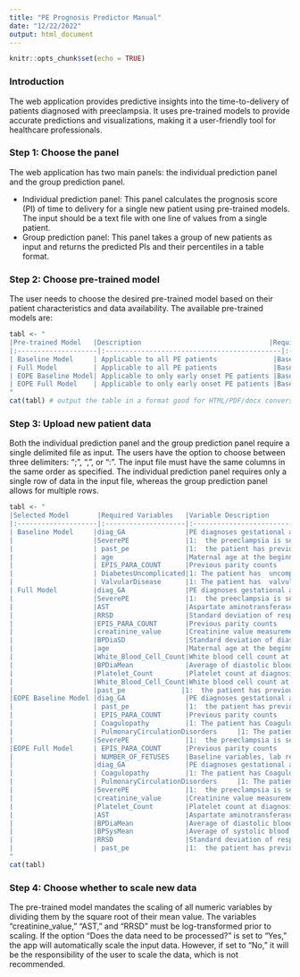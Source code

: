 ---
title: "PE Prognosis Predictor Manual"
date: "12/22/2022"
output: html_document
---

```{r setup, include=FALSE}
knitr::opts_chunk$set(echo = TRUE)
```

### Introduction

The web application provides predictive insights into the time-to-delivery of patients diagnosed with preeclampsia. It uses pre-trained models to provide accurate predictions and visualizations, making it a user-friendly tool for healthcare professionals.


### Step 1: Choose the panel

The web application has two main panels: the individual prediction panel and the group prediction panel.

- Individual prediction panel: This panel calculates the prognosis score (PI) of time to delivery for a single new patient using pre-trained models. The input should be a text file with one line of values from a single patient.
- Group prediction panel: This panel takes a group of new patients as input and returns the predicted PIs and their percentiles in a table format.

### Step 2: Choose pre-trained model

The user needs to choose the desired pre-trained model based on their patient characteristics and data availability. The available pre-trained models are:

```{r table1, echo=FALSE, message=FALSE, warnings=FALSE, results='asis'}
tabl <- "
|Pre-trained Model   |Description                                |Required Input                                       |
|:--------------------|:--------------------------------------------|:-----------------------------------------------------|
| Baseline Model     | Applicable to all PE patients              |Baseline variables                                   |
| Full Model         | Applicable to all PE patients              |Baseline variables, lab results and vital measuements|
| EOPE Baseline Model| Applicable to only early onset PE patients |Baseline variables                                   | 
| EOPE Full Model    | Applicable to only early onset PE patients |Baseline variables, lab results and vital measuementS| 
"
cat(tabl) # output the table in a format good for HTML/PDF/docx conversion
```

### Step 3: Upload new patient data
Both the individual prediction panel and the group prediction panel require a single delimited file as input. The users have the option to choose between three delimiters: ";", ",", or ":". The input file must have the same columns in the same order as specified. The individual prediction panel requires only a single row of data in the input file, whereas the group prediction panel allows for multiple rows.


```{r table2, echo=FALSE, message=FALSE, warnings=FALSE, results='asis'}
tabl <- "
|Selected Model       |Required Variables   |Variable Description                                                                              |
|:--------------------|:--------------------|:-------------------------------------------------------------------------------------------------|
| Baseline Model     |diag_GA               |PE diagnoses gestational age(days)                                |
|                    |SeverePE              |1:  the preeclampsia is severe at the first diagnosis; 0: mild preeclampsia at the first diagnosis|
|                    | past_pe              |1:  the patient has previous preeclampsia history; 0:Otherwise                                    |
|                    | age                  |Maternal age at the beginning of current pregnancy (Years)                                 |
|                    | EPIS_PARA_COUNT      |Previous parity counts                                                                     |
|                    | DiabetesUncomplicated|1: The patient has  uncomplicated diabetes comorbidity; 0:Otherwise                                  |
|                    | ValvularDisease      |1: The patient has  valvular disease comorbidity; 0:Otherwise                                    |
| Full Model         |diag_GA               |PE diagnoses gestational age(days)                                |
|                    |SeverePE              |1:  the preeclampsia is severe at the first diagnosis; 0: mild preeclampsia at the first diagnosis|
|                    |AST                   |Aspartate aminotransferase measurement at diagnosis (u/L)                                         |
|                    |RRSD                  |Standard deviation of respirtory rate within 5 days before diagnosis                              |
|                    |EPIS_PARA_COUNT       |Previous parity counts                                                                     |
|                    |creatinine_value      |Creatinine value measurement at diagnosis |
|                    |BPDiaSD               |Standard deviation of diastolic blood pressure within 5 days before diagnosis   |
|                    |age                   |Maternal age at the beginning of current pregnancy (Years)                                 |
|                    |White_Blood_Cell_Count|White blood cell count at diganosis |
|                    |BPDiaMean             |Average of diastolic blood pressure within 5 days before diagnosis |
|                    |Platelet_Count        |Platelet count at diagnosis |
|                    |White_Blood_Cell_Count|White blood cell count at diagnosis|
|                    |past_pe              |1:  the patient has previous preeclampsia history; 0:Otherwise                                    |
|EOPE Baseline Model |diag_GA               |PE diagnoses gestational age(days)                                |
|                    | past_pe              |1:  the patient has previous preeclampsia history; 0:Otherwise                                    |
|                    | EPIS_PARA_COUNT      |Previous parity counts                                                                     |
|                    | Coagulopathy         |1: The patient has Coagulopathy comorbidity; 0:Otherwise                                  |
|                    | PulmonaryCirculationDisorders     |1: The patient has pulmonary circulation disorder; 0:Otherwise                                    |
|                    |SeverePE              |1:  the preeclampsia is severe at the first diagnosis; 0: mild preeclampsia at the first diagnosis|
|EOPE Full Model     | EPIS_PARA_COUNT      |Previous parity counts                                                                     |
|                    | NUMBER_OF_FETUSES    |Baseline variables, lab results and vital measuementS| 
|                    |diag_GA               |PE diagnoses gestational age(days)                                |
|                    | Coagulopathy         |1: The patient has Coagulopathy comorbidity; 0:Otherwise                                  |
|                    | PulmonaryCirculationDisorders     |1: The patient has pulmonary circulation disorder; 0:Otherwise                                    |
|                    |SeverePE              |1:  the preeclampsia is severe at the first diagnosis; 0: mild preeclampsia at the first diagnosis|
|                    |creatinine_value      |Creatinine value measurement at diagnosis|
|                    |Platelet_Count        |Platelet count at diagnosis|
|                    |AST                   |Aspartate aminotransferase measurement at diagnosis (u/L)                                      |
|                    |BPDiaMean             |Average of diastolic blood pressure within 5 days before diagnosis|
|                    |BPSysMean             |Average of systolic blood pressure within 5 days before diagnosis|
|                    |RRSD                  |Standard deviation of respirtory rate within 5 days before diagnosis  |
|                    | past_pe              |1:  the patient has previous preeclampsia history; 0:Otherwise                                    |
"
cat(tabl)
```


### Step 4: Choose whether to scale new data

The pre-trained model mandates the scaling of all numeric variables by dividing them by the square root of their mean value. The variables "creatinine_value," "AST," and "RRSD" must be log-transformed prior to scaling. If the option "Does the data need to be processed?" is set to "Yes," the app will automatically scale the input data. However, if set to "No," it will be the responsibility of the user to scale the data, which is not recommended.

